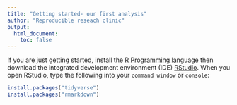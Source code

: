 ```yaml
---
title: "Getting started- our first analysis"
author: "Reproducible reseach clinic"
output:
  html_document:
    toc: false
---
```

If you are just getting started, install the [R Programming language](https://www.r-project.org/) then download the integrated development environment (IDE) [RStudio](https://www.rstudio.com/). 
When you open RStudio, type the following into your `command window` or `console`:

```r
install.packages("tidyverse")
install.packages("rmarkdown")
```

